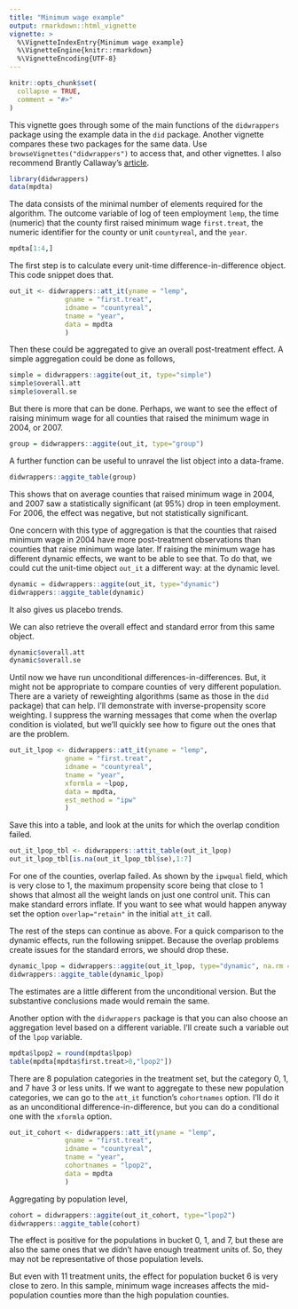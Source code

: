 ```yaml
---
title: "Minimum wage example"
output: rmarkdown::html_vignette
vignette: >
  %\VignetteIndexEntry{Minimum wage example}
  %\VignetteEngine{knitr::rmarkdown}
  %\VignetteEncoding{UTF-8}
---
```


```r
knitr::opts_chunk$set(
  collapse = TRUE,
  comment = "#>"
)
```

This vignette goes through some of the main functions of the `didwrappers` package using the example data in the `did` package. Another vignette compares these two packages for the same data. Use `browseVignettes("didwrappers")` to access that, and other vignettes. I also recommend Brantly Callaway's [article](https://bcallaway11.github.io/did/).  

```r
library(didwrappers)
data(mpdta)
```

The data consists of the minimal number of elements required for the algorithm. The outcome variable of log of teen employment `lemp`, the time (numeric) that the county first raised minimum wage `first.treat`, the numeric identifier for the county or unit `countyreal`, and the `year`. 

```r
mpdta[1:4,]
```

The first step is to calculate every unit-time difference-in-difference object. This code snippet does that.

```r
out_it <- didwrappers::att_it(yname = "lemp",
              gname = "first.treat",
              idname = "countyreal",
              tname = "year",
              data = mpdta
              )
```

Then these could be aggregated to give an overall post-treatment effect. A simple aggregation could be done as follows,

```r
simple = didwrappers::aggite(out_it, type="simple")
simple$overall.att
simple$overall.se
```

But there is more that can be done. Perhaps, we want to see the effect of raising minimum wage for all counties that raised the minimum wage in 2004, or 2007. 

```r
group = didwrappers::aggite(out_it, type="group")
```

A further function can be useful to unravel the list object into a data-frame.

```r
didwrappers::aggite_table(group)
```

This shows that on average counties that raised minimum wage in 2004, and 2007 saw a statistically significant (at 95\%) drop in teen employment. For 2006, the effect was negative, but not statistically significant. 

One concern with this type of aggregation is that the counties that raised minimum wage in 2004 have more post-treatment observations than counties that raise minimum wage later. If raising the minimum wage has different dynamic effects, we want to be able to see that. To do that, we could cut the unit-time object `out_it` a different way: at the dynamic level. 


```r
dynamic = didwrappers::aggite(out_it, type="dynamic")
didwrappers::aggite_table(dynamic)
```

It also gives us placebo trends. 

We can also retrieve the overall effect and standard error from this same object.

```r
dynamic$overall.att
dynamic$overall.se
```


Until now we have run unconditional differences-in-differences. But, it might not be appropriate to compare counties of very different population. There are a variety of reweighting algorithms (same as those in the `did` package) that can help. I'll demonstrate with inverse-propensity score weighting. I suppress the warning messages that come when the overlap condition is violated, but we'll quickly see how to figure out the ones that are the problem. 

```r
out_it_lpop <- didwrappers::att_it(yname = "lemp",
              gname = "first.treat",
              idname = "countyreal",
              tname = "year",
              xformla = ~lpop,
              data = mpdta,
              est_method = "ipw"
              )
```

Save this into a table, and look at the units for which the overlap condition failed. 

```r
out_it_lpop_tbl <- didwrappers::attit_table(out_it_lpop)
out_it_lpop_tbl[is.na(out_it_lpop_tbl$se),1:7]
```

For one of the counties, overlap failed. As shown by the `ipwqual` field, which is very close to 1, the maximum propensity score being that close to 1 shows that almost all the weight lands on just one control unit. This can make standard errors inflate. If you want to see what would happen anyway set the option `overlap="retain"` in the initial `att_it` call. 

The rest of the steps can continue as above. For a quick comparison to the dynamic effects, run the following snippet. Because the overlap problems create issues for the standard errors, we should drop these. 

```r
dynamic_lpop = didwrappers::aggite(out_it_lpop, type="dynamic", na.rm = TRUE)
didwrappers::aggite_table(dynamic_lpop)
```

The estimates are a little different from the unconditional version. But the substantive conclusions made would remain the same. 

Another option with the `didwrappers` package is that you can also choose an aggregation level based on a different variable. I'll create such a variable out of the `lpop` variable. 

```r
mpdta$lpop2 = round(mpdta$lpop)
table(mpdta[mpdta$first.treat>0,"lpop2"])
```

There are 8 population categories in the treatment set, but the category 0, 1, and 7 have 3 or less units. If we want to aggregate to these new population categories, we can go to the `att_it` function's `cohortnames` option. I'll do it as an unconditional difference-in-difference, but you can do a conditional one with the `xformla` option.


```r
out_it_cohort <- didwrappers::att_it(yname = "lemp",
              gname = "first.treat",
              idname = "countyreal",
              tname = "year",
              cohortnames = "lpop2",
              data = mpdta
              )
```

Aggregating by population level,

```r
cohort = didwrappers::aggite(out_it_cohort, type="lpop2")
didwrappers::aggite_table(cohort)
```

The effect is positive for the populations in bucket 0, 1, and 7, but these are also the same ones that we didn't have enough treatment units of. So, they may not be representative of those population levels. 

But even with 11 treatment units, the effect for population bucket 6 is very close to zero. In this sample, minimum wage increases affects the mid-population counties more than the high population counties. 
